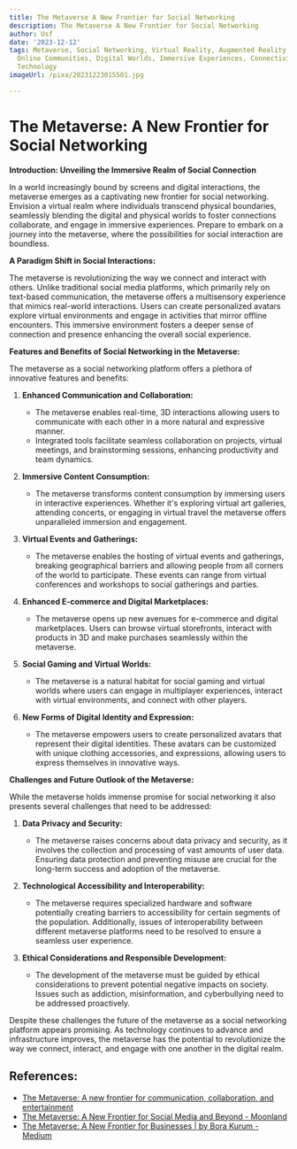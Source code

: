 ```yaml
---
title: The Metaverse A New Frontier for Social Networking
description: The Metaverse A New Frontier for Social Networking
author: Usf
date: '2023-12-12'
tags: Metaverse, Social Networking, Virtual Reality, Augmented Reality, Social Interaction,
  Online Communities, Digital Worlds, Immersive Experiences, Connectivity, Futuristic
  Technology
imageUrl: /pixa/20231223015501.jpg

---
```

# The Metaverse: A New Frontier for Social Networking

**Introduction: Unveiling the  Immersive Realm of Social Connection**

In a world  increasingly bound by screens and digital interactions, the metaverse  emerges as a captivating new frontier for social networking.  Envision a virtual realm where individuals transcend physical  boundaries, seamlessly blending the digital and physical worlds to foster connections collaborate, and engage  in immersive  experiences. Prepare to embark on a journey into the metaverse,  where  the possibilities for  social interaction are boundless.

**A Paradigm Shift in Social Interactions:**

The metaverse is revolutionizing the way we connect and interact with others. Unlike traditional social media platforms, which primarily  rely on text-based communication, the metaverse offers  a multisensory experience  that mimics real-world interactions. Users can create personalized  avatars explore virtual environments and engage  in activities that mirror offline encounters. This immersive  environment fosters  a  deeper sense of connection and presence  enhancing the overall social experience.

**Features and Benefits of Social Networking in the Metaverse:**

The metaverse as a  social networking platform offers a plethora of innovative features  and benefits:

1. **Enhanced Communication and Collaboration:**

    - The metaverse enables real-time, 3D interactions allowing users to communicate with each other in a more natural and expressive manner.
   - Integrated tools facilitate seamless collaboration on projects, virtual meetings, and brainstorming sessions, enhancing productivity and team dynamics.

2. **Immersive Content  Consumption:**

    - The metaverse  transforms content consumption by immersing users in interactive experiences. Whether it's exploring virtual art galleries, attending concerts, or engaging in virtual travel the  metaverse offers unparalleled immersion and engagement.

3. **Virtual Events and Gatherings:**

   - The  metaverse enables the hosting of virtual events and gatherings, breaking geographical barriers and allowing people from all corners of the world to participate. These events can range from virtual  conferences and workshops to social gatherings and  parties.

4. **Enhanced E-commerce and Digital Marketplaces:**

   -  The metaverse  opens up new avenues for e-commerce and digital marketplaces. Users can browse virtual storefronts, interact with products in 3D and make purchases seamlessly within the metaverse.

5. **Social Gaming and Virtual Worlds:**

   - The metaverse is a natural  habitat for social gaming and virtual worlds where users can engage  in multiplayer  experiences, interact with virtual environments, and connect with other players.

6. **New Forms of Digital Identity and Expression:**

    - The metaverse empowers users to create  personalized avatars that represent their digital identities. These avatars can be customized with unique clothing accessories, and expressions, allowing  users to express themselves in innovative  ways.

**Challenges and Future Outlook of the Metaverse:**

While  the metaverse holds immense promise for social networking it also presents several challenges that need to be addressed:

1. **Data  Privacy and Security:**

   - The metaverse raises concerns about data privacy and security, as it involves the  collection and processing  of vast amounts of user data. Ensuring data protection and preventing misuse are crucial for the long-term success and adoption of  the metaverse.

2. **Technological Accessibility and  Interoperability:**

    -  The metaverse requires specialized hardware and software potentially  creating barriers to accessibility for  certain segments of  the population. Additionally, issues of interoperability between different metaverse  platforms  need to be resolved to ensure a  seamless user experience.

3. **Ethical Considerations and Responsible Development:**

   - The development of the metaverse must be guided by ethical considerations to prevent potential negative impacts on society. Issues such as addiction, misinformation, and cyberbullying need to be addressed proactively.

Despite these  challenges the future of the metaverse as a social networking platform appears promising. As  technology continues  to advance and infrastructure  improves, the metaverse  has  the potential to revolutionize the way we connect, interact,  and engage  with one another in the digital realm.

## References:
- [The Metaverse: A new frontier for communication, collaboration, and entertainment](https://www.linkedin.com/pulse/metaverse-new-frontier-communication-collaboration-rama-tripathy)
- [The Metaverse: A New Frontier for Social Media and Beyond - Moonland](https://moonlandmeta.com/blog/the-metaverse-a-new-frontier-for-social-media-and-beyond)
- [The Metaverse: A New Frontier for Businesses | by Bora Kurum - Medium](https://medium.com/metaverse-insights/the-metaverse-a-new-frontier-for-businesses-517e0f741b7c)
